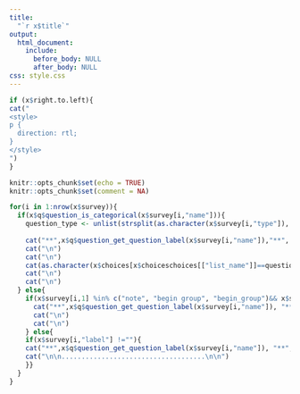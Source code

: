 ```yaml
---
title:
  "`r x$title`"
output:
  html_document:
    include:
      before_body: NULL
      after_body: NULL
css: style.css
---
```


```r
if (x$right.to.left){
cat("
<style>
p {
  direction: rtl;
}
</style>
")
}
```

```r

knitr::opts_chunk$set(echo = TRUE)
knitr::opts_chunk$set(comment = NA)

```


```r

for(i in 1:nrow(x$survey)){
  if(x$q$question_is_categorical(x$survey[i,"name"])){
    question_type <- unlist(strsplit(as.character(x$survey[i,"type"]), split = " ")) 
  
    cat("**",x$q$question_get_question_label(x$survey[i,"name"]),"**", "  (",question_type[1], ")", sep = "")
    cat("\n")
    cat("\n")
    cat(as.character(x$choices[x$choiceschoices[["list_name"]]==question_type[2],"label"]), " ",sep = "  [...]  ")
    cat("\n")
    cat("\n")
  } else{
    if(x$survey[i,1] %in% c("note", "begin group", "begin_group")&& x$survey[i,"label"] !=""){
      cat("**",x$q$question_get_question_label(x$survey[i,"name"]), "**", sep = "")
      cat("\n")
      cat("\n")
    } else{
    if(x$survey[i,"label"] !=""){
    cat("**",x$q$question_get_question_label(x$survey[i,"name"]), "**", "   (",as.character(x$survey[i,"type"]),")", sep = "")
    cat("\n\n....................................\n\n")
    }}
  }
}

```
